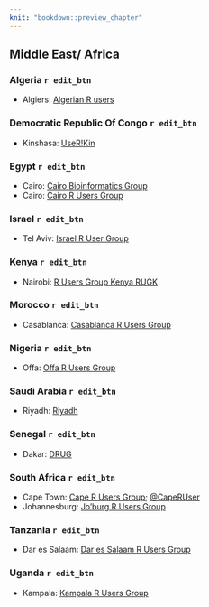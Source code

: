 ```yaml
---
knit: "bookdown::preview_chapter"
---
```


## Middle East/ Africa

### Algeria `r edit_btn`

 * Algiers: [Algerian R users](https://www.facebook.com/groups/1135595893158091/)
 
### Democratic Republic Of Congo `r edit_btn`

  * Kinshasa: [UseR!Kin](https://www.meetup.com/user-kin/)

### Egypt `r edit_btn`

  * Cairo: [Cairo Bioinformatics Group](https://www.meetup.com/Cairo-Bioinformatics-Group/)
  * Cairo: [Cairo R Users Group](https://www.meetup.com/Cairo-R-Users-Group/)

### Israel `r edit_btn`

  * Tel Aviv: [Israel R User Group](https://groups.google.com/group/israel-r-user-group)

### Kenya `r edit_btn`

  * Nairobi: [R Users Group Kenya RUGK](https://www.meetup.com/Nairobi-R-Users-Group/)
  
### Morocco `r edit_btn`

  * Casablanca: [Casablanca R Users Group](https://www.meetup.com/Casablanca-R-Users-Group/)

### Nigeria `r edit_btn`

  * Offa: [Offa R Users Group](https://www.meetup.com/FEDPOFA-R-Users-Group/)

### Saudi Arabia `r edit_btn`

  * Riyadh: [Riyadh](https://riyadhusergroup.wordpress.com/)

### Senegal `r edit_btn`

  * Dakar: [DRUG](https://www.meetup.com/DakaR-R-User-Group/)

### South Africa `r edit_btn`

  * Cape Town: [Cape R Users Group](https://caperuser.wordpress.com/); [\@CapeRUser](https://twitter.com/CapeRUser)
  * Johannesburg: [Jo'burg R Users Group](https://www.meetup.com/Joburg-R-Users-Group)

### Tanzania `r edit_btn`

  * Dar es Salaam: [Dar es Salaam R Users Group](https://www.meetup.com/DarEs-Salaam-R-users/)

### Uganda `r edit_btn`

  * Kampala: [Kampala R Users Group](https://www.meetup.com/Kampala-R-Users-Group/)
